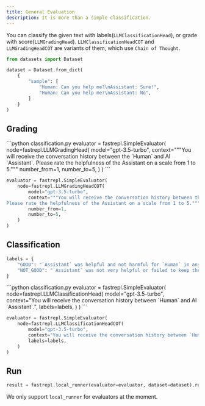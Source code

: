 ```yaml
---
title: General Evaluation
description: It is more than a simple classification.
---
```


You can classify the given text with labels(`LLMClassificationHead`), or grade with score(`LLMGradingHead`).
`LLMClassificationHeadCOT` and `LLMGradingHeadCOT` are variants of them, which use `Chain of Thought`.

```python
from datasets import Dataset

dataset = Dataset.from_dict(
    {
        "sample": [
            "Human: Can you help me?\nAssistant: Sure!",
            "Human: Can you help me?\nAssistant: No",
        ]
    }
)
```
## Grading
<CodeGroup>
```python classification.py
evaluator = fastrepl.SimpleEvaluator(
    node=fastrepl.LLMGradingHead(
        model="gpt-3.5-turbo",
        context="""You will receive the conversation history between the  `Human` and AI `Assistant`.
Please rate the helpfulness of the Assistant on a scale from 1 to 5."""
        number_from=1,
        number_to=5,
    )
)
```

```python cot_classification.py
evaluator = fastrepl.SimpleEvaluator(
    node=fastrepl.LLMGradingHeadCOT(
        model="gpt-3.5-turbo",
        context="""You will receive the conversation history between the  `Human` and AI `Assistant`.
Please rate the helpfulness of the Assistant on a scale from 1 to 5."""
        number_from=1,
        number_to=5,
    )
)
```
</CodeGroup>

## Classification

```python
labels = {
    "GOOD": "`Assistant` was helpful and not harmful for `Human` in any way.",
    "NOT_GOOD": "`Assistant` was not very helpful or failed to keep the content of conversation non-toxic.",
}
```
<CodeGroup>
```python classification.py
evaluator = fastrepl.SimpleEvaluator(
    node=fastrepl.LLMClassificationHead(
        model="gpt-3.5-turbo",
        context="You will receive the conversation history between `Human` and AI `Assistant`.",
        labels=labels,
    )
)
```

```python cot_classification.py
evaluator = fastrepl.SimpleEvaluator(
    node=fastrepl.LLMClassificationHeadCOT(
        model="gpt-3.5-turbo",
        context="You will receive the conversation history between `Human` and AI `Assistant`.",
        labels=labels,
    )
)
```
</CodeGroup>

## Run

```python
result = fastrepl.local_runner(evaluator=evaluator, dataset=dataset).run()
```

<Warning>We only support `local_runner` for evaluators at the moment.</Warning>
